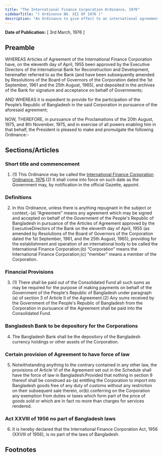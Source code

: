 ```yaml
---
title: "The International Finance Corporation Ordinance, 1976"
sidebarTitle: "( Ordinance NO. XII OF 1976 )"
description: "An Ordinance to give effect to an international agreement for the establishment and operation of an International Finance Corporation and for purposes connected therewith."
---
```


**Date of Publication:** [ 3rd March, 1976 ]

## Preamble

WHEREAS Articles of Agreement of the International Finance Corporation have, on the eleventh day of April, 1955 been approved by the Executive Directors of the International Bank for Reconstruction and Development, hereinafter referred to as the Bank (and have been subsequently amended by Resolutions of the Board of Governors of the Corporation dated the 1st September, 1961 and the 25th August, 1965), and deposited in the archives of the Bank for signature and acceptance on behalf of Governments;

AND WHEREAS it is expedient to provide for the participation of the People’s Republic of Bangladesh in the said Corporation in pursuance of the aforesaid agreement;

NOW, THEREFORE, in pursuance of the Proclamations of the 20th August, 1975, and 8th November, 1975, and in exercise of all powers enabling him in that behalf, the President is pleased to make and promulgate the following Ordinance:-

## Sections/Articles

### Short title and commencement

1. (1) This Ordinance may be called the [International Finance Corporation Ordinance, 1976](/act-512.html "International Finance Corporation Ordinance, 1976").(2) It shall come into force on such date as the Government may, by notification in the official Gazette, appoint.

### Definitions

2. In this Ordinance, unless there is anything repugnant in the subject or context,-(a) “Agreement” means any agreement which may be signed and accepted on behalf of the Government of the People's Republic of Bangladesh in pursuance of the Articles of Agreement approved by the ExecutiveDirectors of the Bank on the eleventh day of April, 1955 (as amended by Resolutions of the Board of Governors of the Corporation dated the 1st September, 1961, and the 25th August, 1965), providing for the establishment and operation of an international body to be called the International Finance Corporation;(b) “Corporation” means the International Finance Corporation;(c) “member” means a member of the Corporation.

### Financial Provisions

3. (1) There shall be paid out of the Consolidated Fund all such sums as may be required for the purpose of making payments on behalf of the Government of the People's Republic of Bangladesh under paragraph (a) of section 3 of Article II of the Agreement.(2) Any sums received by the Government of the People's Republic of Bangladesh from the Corporation in pursuance of the Agreement shall be paid into the Consolidated Fund.

### Bangladesh Bank to be depository for the Corporations

4. The Bangladesh Bank shall be the depository of the Bangladesh currency holdings or other assets of the Corporation.

### Certain provision of Agreement to have force of law

5. Notwithstanding anything to the contrary contained in any other law, the provisions of Article VI of the Agreement set out in the Schedule shall have the force of law in Bangladesh:Provided that nothing in section 9 thereof shall be construed as-(a) entitling the Corporation to import into Bangladesh goods free of any duty of customs without any restriction on their subsequent sale therein, or(b) conferring on the Corporation any exemption from duties or taxes which form part of the price of goods sold or which are in fact no more than charges for services rendered.

### Act XXVIII of 1956 no part of Bangladesh laws

6. It is hereby declared that the International Finance Corporation Act, 1956 (XXVIII of 1956), is no part of the laws of Bangladesh.

## Footnotes
